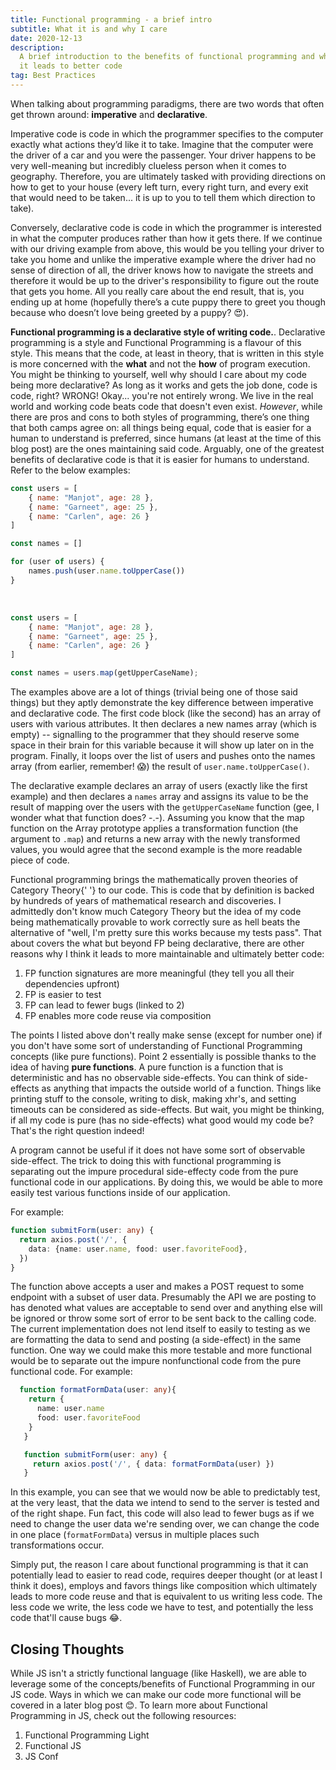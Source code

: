```yaml
---
title: Functional programming - a brief intro
subtitle: What it is and why I care
date: 2020-12-13
description:
  A brief introduction to the benefits of functional programming and why I think
  it leads to better code
tag: Best Practices
---
```


<HeroImage alt="Canvas" src="https://res.cloudinary.com/dinypqsgl/image/upload/v1680036093/blog/canvas_rbgvpe.jpg" />

When talking about programming paradigms, there are two words that often get
thrown around: **imperative** and **declarative**.

Imperative code is code in which the programmer specifies to the computer
exactly what actions they’d like it to take. Imagine that the computer were the
driver of a car and you were the passenger. Your driver happens to be very
well-meaning but incredibly clueless person when it comes to geography.
Therefore, you are ultimately tasked with providing directions on how to get to
your house (every left turn, every right turn, and every exit that would need to
be taken... it is up to you to tell them which direction to take).

Conversely, declarative code is code in which the programmer is interested in
what the computer produces rather than how it gets there. If we continue with
our driving example from above, this would be you telling your driver to take
you home and unlike the imperative example where the driver had no sense of
direction of all, the driver knows how to navigate the streets and therefore it
would be up to the driver's responsibility to figure out the route that gets you
home. All you really care about the end result, that is, you ending up at home
(hopefully there’s a cute puppy there to greet you though because who doesn’t
love being greeted by a puppy? 😍).

**Functional programming is a declarative style of writing code.**. Declarative
programming is a style and Functional Programming is a flavour of this style.
This means that the code, at least in theory, that is written in this style is
more concerned with the **what** and not the **how** of program execution. You
might be thinking to yourself, well why should I care about my code being more
declarative? As long as it works and gets the job done, code is code, right?
WRONG! Okay... you're not entirely wrong. We live in the real world and working
code beats code that doesn't even exist. _However_, while there are pros and
cons to both styles of programming, there’s one thing that both camps agree on:
all things being equal, code that is easier for a human to understand is
preferred, since humans (at least at the time of this blog post) are the ones
maintaining said code. Arguably, one of the greatest benefits of declarative
code is that it is easier for humans to understand. Refer to the below examples:

```ts:title=imperative-get-user-names.js
const users = [
    { name: "Manjot", age: 28 },
    { name: "Garneet", age: 25 },
    { name: "Carlen", age: 26 }
]

const names = []

for (user of users) {
    names.push(user.name.toUpperCase())
}
```

<br />

```ts:title=declarative-get-user-names.js
const users = [
    { name: "Manjot", age: 28 },
    { name: "Garneet", age: 25 },
    { name: "Carlen", age: 26 }
]

const names = users.map(getUpperCaseName);
```

The examples above are a lot of things (trivial being one of those said things)
but they aptly demonstrate the key difference between imperative and declarative
code. The first code block (like the second) has an array of users with various
attributes. It then declares a new names array (which is empty) -- signalling to
the programmer that they should reserve some space in their brain for this
variable because it will show up later on in the program. Finally, it loops over
the list of users and pushes onto the names array (from earlier, remember! 😱)
the result of `user.name.toUpperCase()`.

The declarative example declares an array of users (exactly like the first
example) and then declares a `names` array and assigns its value to be the
result of mapping over the users with the `getUpperCaseName` function (gee, I
wonder what that function does? -.-). Assuming you know that the map function on
the Array prototype applies a transformation function (the argument to `.map`)
and returns a new array with the newly transformed values, you would agree that
the second example is the more readable piece of code.

Functional programming brings the mathematically proven theories of <TextLink href="https://en.wikipedia.org/wiki/Category_theory">Category Theory</TextLink>{' '} to our code. 
This is code that by definition is backed by hundreds of
years of mathematical research and discoveries. I admittedly don't know much Category
Theory but the idea of my code being mathematically provable to work correctly sure
as hell beats the alternative of "well, I'm pretty sure this works because my tests
pass". That about covers the what but beyond FP being declarative, there are other
reasons why I think it leads to more maintainable and ultimately better code:

1. FP function signatures are more meaningful (they tell you all their
   dependencies upfront)
2. FP is easier to test
3. FP can lead to fewer bugs (linked to 2)
4. FP enables more code reuse via composition

The points I listed above don't really make sense (except for number one) if you
don't have some sort of understanding of Functional Programming concepts (like
pure functions). Point 2 essentially is possible thanks to the idea of having
**pure functions**. A pure function is a function that is deterministic and has
no observable side-effects. You can think of side-effects as anything that
impacts the outside world of a function. Things like printing stuff to the
console, writing to disk, making xhr's, and setting timeouts can be considered
as side-effects. But wait, you might be thinking, if all my code is pure (has no
side-effects) what good would my code be? That's the right question indeed!

A program cannot be useful if it does not have some sort of observable
side-effect. The trick to doing this with functional programming is separating
out the impure procedural side-effecty code from the pure functional code in our
applications. By doing this, we would be able to more easily test various
functions inside of our application.

For example:

```ts
function submitForm(user: any) {
  return axios.post('/', {
    data: {name: user.name, food: user.favoriteFood},
  })
}
```

The function above accepts a user and makes a POST request to some endpoint with
a subset of user data. Presumably the API we are posting to has denoted what
values are acceptable to send over and anything else will be ignored or throw
some sort of error to be sent back to the calling code. The current
implementation does not lend itself to easily to testing as we are formatting
the data to send and posting (a side-effect) in the same function. One way we
could make this more testable and more functional would be to separate out the
impure nonfunctional code from the pure functional code. For example:

```ts
  function formatFormData(user: any){
    return {
      name: user.name
      food: user.favoriteFood
    }
   }

   function submitForm(user: any) {
     return axios.post('/', { data: formatFormData(user) })
   }
```

In this example, you can see that we would now be able to predictably test, at
the very least, that the data we intend to send to the server is tested and of
the right shape. Fun fact, this code will also lead to fewer bugs as if we need
to change the user data we're sending over, we can change the code in one place
(`formatFormData`) versus in multiple places such transformations occur.

Simply put, the reason I care about functional programming is that it can
potentially lead to easier to read code, requires deeper thought (or at least I
think it does), employs and favors things like composition which ultimately
leads to more code reuse and that is equivalent to us writing less code. The
less code we write, the less code we have to test, and potentially the less code
that'll cause bugs 😂.

## Closing Thoughts

While JS isn't a strictly functional language (like Haskell), we are able to
leverage some of the concepts/benefits of Functional Programming in our JS code.
Ways in which we can make our code more functional will be covered in a later
blog post 😊. To learn more about Functional Programming in JS, check out the
following resources:

1. <TextLink href="https://www.amazon.ca/Functional-Light-JavaScript-Balanced-Pragmatic-FP/dp/1981672346/ref=sr_1_5?dchild=1&keywords=functional+light+javascript&qid=1610414581&sr=8-5">
     Functional Programming Light
   </TextLink>
2. <TextLink href="https://frontendmasters.com/courses/functional-js-fundamentals/">
     Functional JS
   </TextLink>
3. <TextLink href="https://www.youtube.com/watch?v=e-5obm1G_FY">
     JS Conf
   </TextLink>

